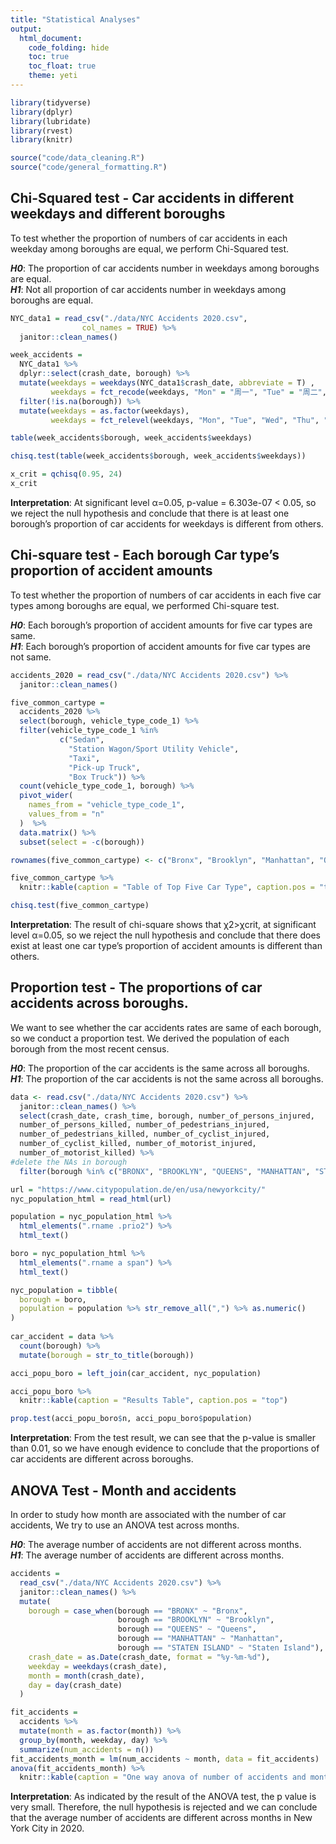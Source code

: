 ```yaml
---
title: "Statistical Analyses"
output: 
  html_document:
    code_folding: hide
    toc: true
    toc_float: true
    theme: yeti
---
```

```r
library(tidyverse)
library(dplyr)
library(lubridate)
library(rvest)
library(knitr)
```

```r
source("code/data_cleaning.R")
source("code/general_formatting.R")
```

## Chi-Squared test - Car accidents in different weekdays and different boroughs
To test whether the proportion of numbers of car accidents in each weekday among boroughs are equal, we perform Chi-Squared test.

***H0***: The proportion of car accidents number in weekdays among boroughs are equal.    
***H1***: Not all proportion of car accidents number in weekdays among boroughs are equal.
```r
NYC_data1 = read_csv("./data/NYC Accidents 2020.csv",
                col_names = TRUE) %>%
  janitor::clean_names() 

week_accidents = 
  NYC_data1 %>%
  dplyr::select(crash_date, borough) %>%
  mutate(weekdays = weekdays(NYC_data1$crash_date, abbreviate = T) ,
         weekdays = fct_recode(weekdays, "Mon" = "周一", "Tue" = "周二", "Wed" = "周三", "Thu" = "周四", "Fri" = "周五", "Sat" = "周六", "Sun" = "周日")) %>%
  filter(!is.na(borough)) %>%
  mutate(weekdays = as.factor(weekdays),
         weekdays = fct_relevel(weekdays, "Mon", "Tue", "Wed", "Thu", "Fri", "Sat", "Sun"))

table(week_accidents$borough, week_accidents$weekdays)

chisq.test(table(week_accidents$borough, week_accidents$weekdays))

x_crit = qchisq(0.95, 24)
x_crit
```

**Interpretation**: At significant level α=0.05, p-value = 6.303e-07 < 0.05, so we reject the null hypothesis and conclude that there is at least one borough’s proportion of car accidents for weekdays is different from others.


## Chi-square test - Each borough Car type’s proportion of accident amounts

To test whether the proportion of numbers of car accidents in each five car types among boroughs are equal, we performed Chi-square test.   

***H0***: Each borough’s proportion of accident amounts for five car types are same.   
***H1***: Each borough’s proportion of accident amounts for five car types are not same.   
```r
accidents_2020 = read_csv("./data/NYC Accidents 2020.csv") %>% 
  janitor::clean_names()

five_common_cartype = 
  accidents_2020 %>%
  select(borough, vehicle_type_code_1) %>% 
  filter(vehicle_type_code_1 %in%
           c("Sedan",
             "Station Wagon/Sport Utility Vehicle",
             "Taxi",
             "Pick-up Truck",
             "Box Truck")) %>%
  count(vehicle_type_code_1, borough) %>% 
  pivot_wider(
    names_from = "vehicle_type_code_1",
    values_from = "n"
  )  %>% 
  data.matrix() %>% 
  subset(select = -c(borough))

rownames(five_common_cartype) <- c("Bronx", "Brooklyn", "Manhattan", "Queens", "Staten Island", "Others")

five_common_cartype %>% 
  knitr::kable(caption = "Table of Top Five Car Type", caption.pos = "top")
```

```r
chisq.test(five_common_cartype)
```
**Interpretation**: The result of chi-square shows that χ2>χcrit, at significant level α=0.05, so we reject the null hypothesis and conclude that there does exist at least one car type's proportion of accident amounts is different than others.



## Proportion test - The proportions of car accidents across boroughs. 

We want to see whether the car accidents rates are same of each borough, so we conduct a proportion test. We derived the population of each borough from the most recent census.  

***H0***: The proportion of the car accidents is the same across all boroughs.  
***H1***: The proportion of the car accidents is not the same across all boroughs.  
```r
data <- read.csv("./data/NYC Accidents 2020.csv") %>% 
  janitor::clean_names() %>% 
  select(crash_date, crash_time, borough, number_of_persons_injured, 
  number_of_persons_killed, number_of_pedestrians_injured, 
  number_of_pedestrians_killed, number_of_cyclist_injured, 
  number_of_cyclist_killed, number_of_motorist_injured, 
  number_of_motorist_killed) %>% 
#delete the NAs in borough
  filter(borough %in% c("BRONX", "BROOKLYN", "QUEENS", "MANHATTAN", "STATEN ISLAND"))

url = "https://www.citypopulation.de/en/usa/newyorkcity/"
nyc_population_html = read_html(url)

population = nyc_population_html %>% 
  html_elements(".rname .prio2") %>% 
  html_text()

boro = nyc_population_html %>% 
  html_elements(".rname a span") %>% 
  html_text()

nyc_population = tibble(
  borough = boro,
  population = population %>% str_remove_all(",") %>% as.numeric()
) 
  
car_accident = data %>%
  count(borough) %>% 
  mutate(borough = str_to_title(borough))

acci_popu_boro = left_join(car_accident, nyc_population)

acci_popu_boro %>% 
  knitr::kable(caption = "Results Table", caption.pos = "top")

prop.test(acci_popu_boro$n, acci_popu_boro$population)
```
**Interpretation**: From the test result, we can see that the p-value is smaller than 0.01, so we have enough evidence to conclude that the proportions of car accidents are different across boroughs.



## ANOVA Test - Month and accidents

In order to study how month are associated with the number of car accidents, We try to use an ANOVA test across months.

***H0***: The average number of accidents are not different across months.    
***H1***: The average number of accidents are different across months.    
```r
accidents = 
  read_csv("./data/NYC Accidents 2020.csv") %>% 
  janitor::clean_names() %>% 
  mutate(
    borough = case_when(borough == "BRONX" ~ "Bronx", 
                        borough == "BROOKLYN" ~ "Brooklyn", 
                        borough == "QUEENS" ~ "Queens", 
                        borough == "MANHATTAN" ~ "Manhattan", 
                        borough == "STATEN ISLAND" ~ "Staten Island"), 
    crash_date = as.Date(crash_date, format = "%y-%m-%d"), 
    weekday = weekdays(crash_date), 
    month = month(crash_date), 
    day = day(crash_date)
  ) 

fit_accidents = 
  accidents %>% 
  mutate(month = as.factor(month)) %>% 
  group_by(month, weekday, day) %>% 
  summarize(num_accidents = n()) 
fit_accidents_month = lm(num_accidents ~ month, data = fit_accidents)  
anova(fit_accidents_month) %>% 
  knitr::kable(caption = "One way anova of number of accidents and month", caption.pos = "top")
```

**Interpretation**: As indicated by the result of the ANOVA test, the p value is very small. Therefore, the null hypothesis is rejected and we can conclude that the average number of accidents are different across months in New York City in 2020.
